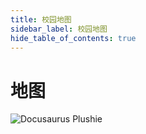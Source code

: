 ---
title: 校园地图
sidebar_label: 校园地图
hide_table_of_contents: true
---

# 地图

![Docusaurus Plushie](/img/haining_campus_map.webp)